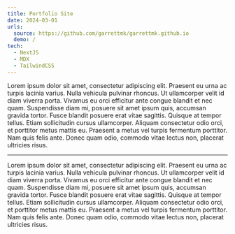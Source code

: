 ```yaml
---
title: Portfolio Site
date: 2024-03-01
urls:
  source: https://github.com/garrettmk/garrettmk.github.io
  demo: /
tech:
  - NextJS
  - MDX
  - TailwindCSS
---
```


Lorem ipsum dolor sit amet, consectetur adipiscing elit. Praesent eu urna ac turpis lacinia varius. Nulla vehicula pulvinar rhoncus. Ut ullamcorper velit id diam viverra porta. Vivamus eu orci efficitur ante congue blandit et nec quam. Suspendisse diam mi, posuere sit amet ipsum quis, accumsan gravida tortor. Fusce blandit posuere erat vitae sagittis. Quisque at tempor tellus. Etiam sollicitudin cursus ullamcorper. Aliquam consectetur odio orci, et porttitor metus mattis eu. Praesent a metus vel turpis fermentum porttitor. Nam quis felis ante. Donec quam odio, commodo vitae lectus non, placerat ultricies risus.

---

Lorem ipsum dolor sit amet, consectetur adipiscing elit. Praesent eu urna ac turpis lacinia varius. Nulla vehicula pulvinar rhoncus. Ut ullamcorper velit id diam viverra porta. Vivamus eu orci efficitur ante congue blandit et nec quam. Suspendisse diam mi, posuere sit amet ipsum quis, accumsan gravida tortor. Fusce blandit posuere erat vitae sagittis. Quisque at tempor tellus. Etiam sollicitudin cursus ullamcorper. Aliquam consectetur odio orci, et porttitor metus mattis eu. Praesent a metus vel turpis fermentum porttitor. Nam quis felis ante. Donec quam odio, commodo vitae lectus non, placerat ultricies risus.

